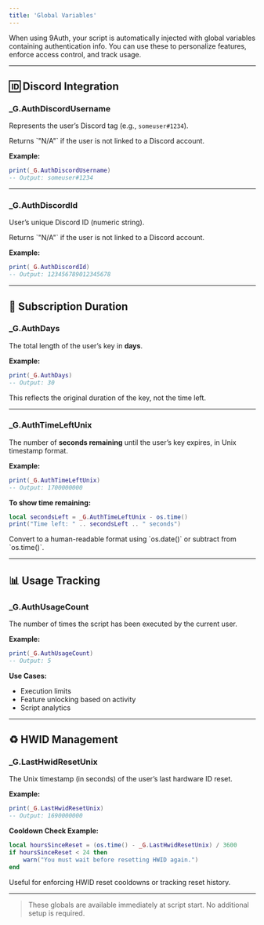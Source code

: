 ```yaml
---
title: 'Global Variables'
---
```


When using 9Auth, your script is automatically injected with global variables containing authentication info. You can use these to personalize features, enforce access control, and track usage.

---

## 🆔 Discord Integration

### **_G.AuthDiscordUsername**

Represents the user’s Discord tag (e.g., `someuser#1234`).

<Callout type="info" emoji="💡">
Returns `"N/A"` if the user is not linked to a Discord account.
</Callout>

**Example:**

```lua
print(_G.AuthDiscordUsername)
-- Output: someuser#1234
```

---

### **_G.AuthDiscordId**

User’s unique Discord ID (numeric string).

<Callout type="warning" emoji="⚠️">
Returns `"N/A"` if the user is not linked to a Discord account.
</Callout>

**Example:**

```lua
print(_G.AuthDiscordId)
-- Output: 123456789012345678
```

---

## 📅 Subscription Duration

### **_G.AuthDays**

The total length of the user’s key in **days**.

**Example:**

```lua
print(_G.AuthDays)
-- Output: 30
```

<Callout type="info" emoji="🛠️">
This reflects the original duration of the key, not the time left.
</Callout>

---

### **_G.AuthTimeLeftUnix**

The number of **seconds remaining** until the user’s key expires, in Unix timestamp format.

**Example:**

```lua
print(_G.AuthTimeLeftUnix)
-- Output: 1700000000
```

**To show time remaining:**

```lua
local secondsLeft = _G.AuthTimeLeftUnix - os.time()
print("Time left: " .. secondsLeft .. " seconds")
```

<Callout type="info" emoji="📆">
Convert to a human-readable format using `os.date()` or subtract from `os.time()`.
</Callout>

---

## 📊 Usage Tracking

### **_G.AuthUsageCount**

The number of times the script has been executed by the current user.

**Example:**

```lua
print(_G.AuthUsageCount)
-- Output: 5
```

**Use Cases:**

- Execution limits  
- Feature unlocking based on activity  
- Script analytics

---

## ♻️ HWID Management

### **_G.LastHwidResetUnix**

The Unix timestamp (in seconds) of the user’s last hardware ID reset.

**Example:**

```lua
print(_G.LastHwidResetUnix)
-- Output: 1690000000
```

**Cooldown Check Example:**

```lua
local hoursSinceReset = (os.time() - _G.LastHwidResetUnix) / 3600
if hoursSinceReset < 24 then
    warn("You must wait before resetting HWID again.")
end
```

<Callout type="info" emoji="🔐">
Useful for enforcing HWID reset cooldowns or tracking reset history.
</Callout>

---

> These globals are available immediately at script start. No additional setup is required.
